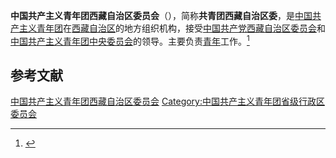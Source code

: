 {{Infobox PRCG
|机构名称 = 中国共产主义青年团<br />西藏自治区委员会<br>{{lang|bo|གུང་གཞོན་སྡེ་ཚོགས་བོད་རང་སྐྱོང་ལྗོངས་ཨུ་ཡོན་ལྷན་ཁང་།}}
|标志1    = China Youth League logo.svg
|上级机构 = [[中国共产主义青年团中央委员会|中国共产主义青年团中央委员会]]
|机构类型 = [[人民团体|人民团体]]
|行政级别 = 正地厅级
|届数     = 
|任期始   = 
|职位1    = 书　记
|人员1    = [[巴塔_(中国官员)|巴　塔]]
|职位2    = 副书记
|人员2    = 
|人数2    =
|职位3    =
|人员3    =
|组织法规 = [[s:中国共产主义青年团章程|中国共产主义青年团章程]]
|中共上级 = [[中国共产党西藏自治区委员会|中国共产党西藏自治区委员会]]
|中共本级 = 中国共产党中国共产主义青年团西藏自治区委员会[[党组|党组]]
|场所1    =
|地址1    =
|邮编1    =
|电话1    ={{tel|86|891|6332283}}
|网站     =共青团西藏自治区委员会
|网址     =https://youth.xzdw.gov.cn/
|时期1    =
|机构1    =
|时期2    =
|机构2    =
}}
'''中国共产主义青年团西藏自治区委员会'''（{{bo|z=གུང་གཞོན་སྡེ་ཚོགས་བོད་རང་སྐྱོང་ལྗོངས་ཨུ་ཡོན་ལྷན་ཁང་།}}），简称'''共青团西藏自治区委'''，是[[中国共产主义青年团|中国共产主义青年团]]在[[西藏自治区|西藏自治区]]的地方组织机构，接受[[中国共产党西藏自治区委员会|中国共产党西藏自治区委员会]]和[[中国共产主义青年团中央委员会|中国共产主义青年团中央委员会]]的领导。主要负责[[青年|青年]]工作。<ref>{{Cite book|title=中华人民共和国职官志|author=何虎生, 李耀东, 向常福主编|publisher=中国社会出版社|year=2003|isbn=9787800883934|location=北京|pages=}}</ref>

== 参考文献 ==
{{Reflist}}

{{中华人民共和国各省级行政区|委员会|中国共产主义青年团|仅内地=yes}}

{{Authority control}}
[[Category:中国共产主义青年团西藏自治区委员会|]]
[[Category:中国共产主义青年团省级行政区委员会|Category:中国共产主义青年团省级行政区委员会]]
